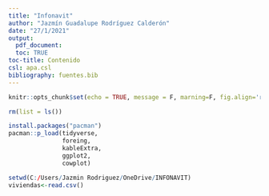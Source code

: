 ```yaml
---
title: "Infonavit"
author: "Jazmín Guadalupe Rodríguez Calderón"
date: "27/1/2021"
output:
  pdf_document:
  toc: TRUE 
toc-title: Contenido 
csl: apa.csl
bibliography: fuentes.bib 
---
```


```r
knitr::opts_chunk$set(echo = TRUE, message = F, marning=F, fig.align='right')
```

```r
rm(list = ls())

install.packages("pacman")
pacman::p_load(tidyverse,
               foreing,
               kableExtra,
               ggplot2,
               cowplot)

```

```r
setwd(C:/Users/Jazmin Rodriguez/OneDrive/INFONAVIT)
viviendas<-read.csv()
```
\newpage
```r

```
